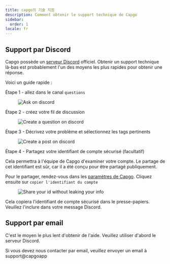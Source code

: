 ```yaml
---
title: capgo의 기술 지원
description: Comment obtenir le support technique de Capgo
sidebar:
  order: 1
locale: fr
---
```


## Support par Discord

Capgo possède un [serveur Discord](https://discordcom/invite/VnYRvBfgA6) officiel. Obtenir un support technique là-bas est probablement l'un des moyens les plus rapides pour obtenir une réponse.

Voici un guide rapide :

Étape 1 - allez dans le canal `questions`

<figure><img style="margin-left: auto; margin-right: auto" src="/discord-questionswebp" alt="Ask on discord" /><figcaption></figcaption></figure>

Étape 2 - créez votre fil de discussion

<figure><img style="margin-left: auto; margin-right: auto" src="/discord-newquestionwebp" alt="Create a question on discord" /><figcaption></figcaption></figure>

Étape 3 - Décrivez votre problème et sélectionnez les tags pertinents

<figure><img style="margin-left: auto; margin-right: auto" src="/discord-new-postwebp" alt="Create a post on discord" /><figcaption></figcaption></figure>

Étape 4 - Partagez votre identifiant de compte sécurisé (facultatif)

Cela permettra à l'équipe de Capgo d'examiner votre compte. Le partage de cet identifiant est sûr, car il a été conçu pour être partagé publiquement.

Pour le partager, rendez-vous dans les [paramètres de Capgo](https://webcapgoapp/dashboard/settings/account/). Cliquez ensuite sur `copier l'identifiant du compte`

<figure><img style="margin-left: auto; margin-right: auto" src="/share-secure-idwebp" alt="Share your id without leaking your info" /><figcaption></figcaption></figure>

Cela copiera l'identifiant de compte sécurisé dans le presse-papiers. Veuillez l'inclure dans votre message Discord.

## Support par email

C'est le moyen le plus lent d'obtenir de l'aide. Veuillez utiliser d'abord le serveur Discord.

Si vous devez nous contacter par email, veuillez envoyer un email à support@capgoapp